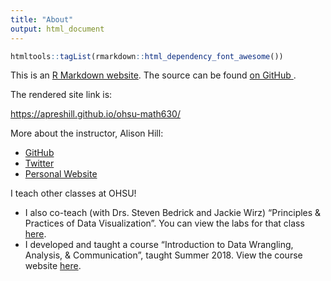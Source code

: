 ```yaml
---
title: "About"
output: html_document
---
```


```r
htmltools::tagList(rmarkdown::html_dependency_font_awesome())
```



This is an [R Markdown website](http://rmarkdown.rstudio.com/rmarkdown_websites.html). 
The source can be found [on GitHub <i class="fa fa-github"></i>](https://github.com/apreshill/ohsu-basic-stats).

The rendered site link is:

<https://apreshill.github.io/ohsu-math630/>

More about the instructor, Alison Hill:

- <i class="fa fa-github"></i> [GitHub](https://github.com/apreshill/)
- <i class="fa fa-twitter"></i> [Twitter](https://twitter.com/apreshill)
- <i class="fa fa-home"></i> [Personal Website](https://alison.rbind.io)

I teach other classes at OHSU!

* I also co-teach (with Drs. Steven Bedrick and Jackie Wirz) "Principles & Practices of Data Visualization". You can view the labs for that class [here](https://apreshill.github.io/data-vis-labs-2018/).
* I developed and taught a course "Introduction to Data Wrangling, Analysis, & Communication", taught Summer 2018. View the course website [here](https://ohsu-conj620.netlify.com).

